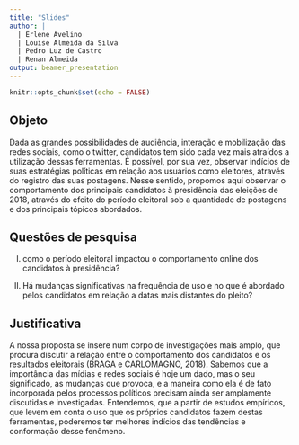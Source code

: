 ```yaml
---
title: "Slides"
author: |
  | Erlene Avelino 
  | Louise Almeida da Silva
  | Pedro Luz de Castro
  | Renan Almeida
output: beamer_presentation
---
```


```r
knitr::opts_chunk$set(echo = FALSE)
```

## Objeto

Dada as grandes possibilidades de audiência, interação e mobilização das redes sociais, como o twitter, candidatos tem sido cada vez mais atraídos a utilização dessas ferramentas. É possível, por sua vez, observar indícios de suas estratégias políticas em relação aos usuários como eleitores, através do registro das suas postagens. Nesse sentido, propomos aqui observar o comportamento dos principais candidatos à presidência das eleições de 2018, através do efeito do período eleitoral sob a quantidade de postagens e dos principais tópicos abordados. 

## Questões de pesquisa

I) como o período eleitoral impactou o comportamento online dos candidatos à presidência?

II) Há mudanças significativas na frequência de uso e no que é abordado pelos candidatos em relação a datas mais distantes do pleito?  

## Justificativa

A nossa proposta se insere num corpo de investigações mais amplo, que procura discutir a relação entre o comportamento dos candidatos e os resultados eleitorais (BRAGA e CARLOMAGNO, 2018). Sabemos que a importância das mídias e redes sociais é hoje um dado, mas o seu significado, as mudanças que provoca, e a maneira como ela é de fato incorporada pelos processos políticos precisam ainda ser amplamente discutidas e investigadas. Entendemos, que a partir de estudos empíricos, que levem em conta o uso que os próprios candidatos fazem destas ferramentas, poderemos ter melhores indícios das tendências e conformação desse fenômeno. 


